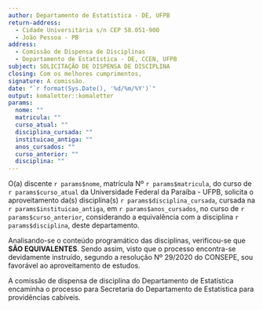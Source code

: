 ```yaml
---
author: Departamento de Estatística - DE, UFPB
return-address: 
  - Cidade Universitária s/n CEP 58.051-900 
  - João Pessoa - PB
address:
  - Comissão de Dispensa de Disciplinas
  - Departamento de Estatística - DE, CCEN, UFPB
subject: SOLICITAÇÃO DE DISPENSA DE DISCIPLINA
closing: Com os melhores cumprimentos,
signature: A comissão.
date: "`r format(Sys.Date(), '%d/%m/%Y')`"
output: komaletter::komaletter
params: 
  nome: ""
  matricula: ""
  curso_atual: ""
  disciplina_cursada: ""
  instituicao_antiga: ""
  anos_cursados: ""
  curso_anterior: ""
  disciplina: ""
---
```


O(a) discente `r params$nome`, matrícula Nº `r params$matricula`, do curso de `r params$curso_atual` da Universidade Federal da Paraíba - UFPB, solicita o aproveitamento da(s) disciplina(s) `r params$disciplina_cursada`, cursada na `r params$instituicao_antiga`, em `r params$anos_cursados`, no curso de `r params$curso_anterior`, considerando a equivalência com a disciplina `r params$disciplina`, deste departamento.


Analisando-se o conteúdo programático das disciplinas, verificou-se que **SÃO EQUIVALENTES**. Sendo assim, visto que o processo encontra-se devidamente instruído, segundo a resolução Nº 29/2020 do CONSEPE, sou favorável ao aproveitamento de estudos.


A comissão de dispensa de disciplina do Departamento de Estatística encaminha o processo para Secretaria do Departamento de Estatística para providências cabíveis.